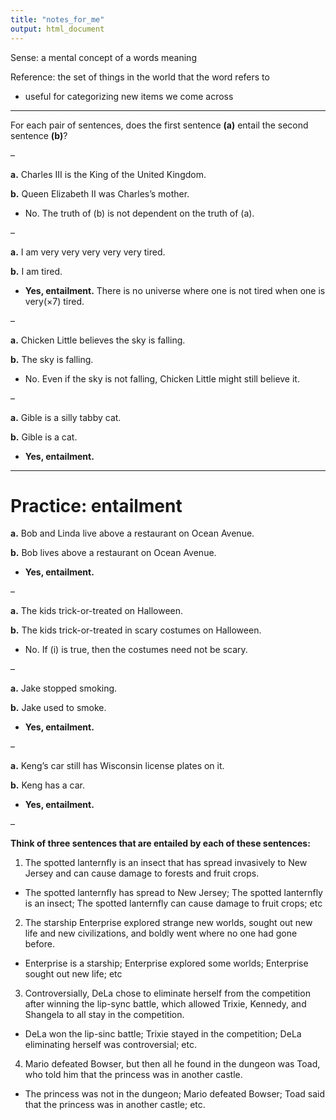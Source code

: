```yaml
---
title: "notes_for_me"
output: html_document
---
```


Sense: a mental concept of a words meaning 

Reference: the set of things in the world that the word refers to

- useful for categorizing new items we come across

---

For each pair of sentences, does the first sentence **(a)** entail the second sentence **(b)**? 

--

**a.** Charles III is the King of the United Kingdom.

**b.** Queen Elizabeth II was Charles's mother.

-  No. The truth of (b) is not dependent on the truth of (a).

--

**a.** I am very very very very very tired.

**b.** I am tired.

- **Yes, entailment.** There is no universe where one is not tired when one is very(×7) tired.

--

**a.** Chicken Little believes the sky is falling.

**b.** The sky is falling.

- No. Even if the sky is not falling, Chicken Little might still believe it.


--

**a.** Gible is a silly tabby cat.

**b.** Gible is a cat.

- **Yes, entailment.**

---

# Practice: entailment

**a.** Bob and Linda live above a restaurant on Ocean Avenue.

**b.** Bob lives above a restaurant on Ocean Avenue.

- **Yes, entailment.**

--

**a.** The kids trick-or-treated on Halloween.

**b.** The kids trick-or-treated in scary costumes on Halloween.

-  No. If (i) is true, then the costumes need not be scary.


--

**a.** Jake stopped smoking.

**b.** Jake used to smoke.

- **Yes, entailment.**

--

**a.** Keng's car still has Wisconsin license plates on it.

**b.** Keng has a car.

- **Yes, entailment.**

--


**Think of three sentences that are entailed by each of these sentences:**

1. The spotted lanternfly is an insect that has spread invasively to New Jersey and can cause damage to forests and fruit crops.

  - The spotted lanternfly has spread to New Jersey; The spotted lanternfly is an insect; The spotted lanternfly can cause damage to fruit crops; etc

2. The starship Enterprise explored strange new worlds, sought out new life and new civilizations, and boldly went where no one had gone before.

  - Enterprise is a starship; Enterprise explored some worlds; Enterprise sought out new life; etc
  
3. Controversially, DeLa chose to eliminate herself from the competition after winning the lip-sync battle, which allowed Trixie, Kennedy, and Shangela to all stay in the competition.

  - DeLa won the lip-sinc battle; Trixie stayed in the competition; DeLa eliminating herself was controversial; etc.
  
4. Mario defeated Bowser, but then all he found in the dungeon was Toad, who told him that the princess was in another castle.

  - The princess was not in the dungeon; Mario defeated Bowser; Toad said that the princess
was in another castle; etc.
  
